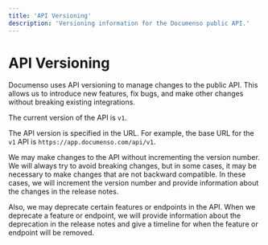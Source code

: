 ```yaml
---
title: 'API Versioning'
description: 'Versioning information for the Documenso public API.'
---
```



# API Versioning

Documenso uses API versioning to manage changes to the public API. This allows us to introduce new features, fix bugs, and make other changes without breaking existing integrations.

<Callout type="info">The current version of the API is `v1`.</Callout>

The API version is specified in the URL. For example, the base URL for the `v1` API is `https://app.documenso.com/api/v1`.

We may make changes to the API without incrementing the version number. We will always try to avoid breaking changes, but in some cases, it may be necessary to make changes that are not backward compatible. In these cases, we will increment the version number and provide information about the changes in the release notes.

Also, we may deprecate certain features or endpoints in the API. When we deprecate a feature or endpoint, we will provide information about the deprecation in the release notes and give a timeline for when the feature or endpoint will be removed.
